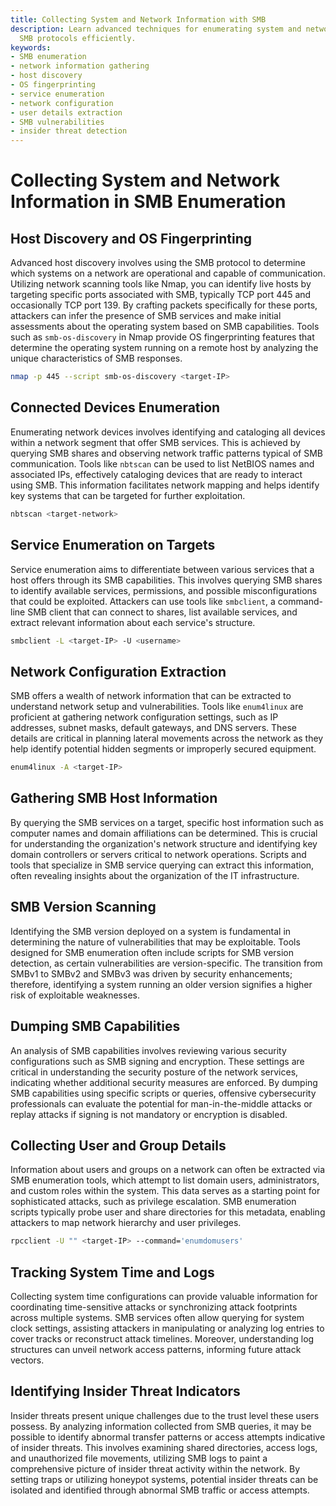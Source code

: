```yaml
---
title: Collecting System and Network Information with SMB
description: Learn advanced techniques for enumerating system and network info using
  SMB protocols efficiently.
keywords:
- SMB enumeration
- network information gathering
- host discovery
- OS fingerprinting
- service enumeration
- network configuration
- user details extraction
- SMB vulnerabilities
- insider threat detection
---
```


# Collecting System and Network Information in SMB Enumeration

## Host Discovery and OS Fingerprinting

Advanced host discovery involves using the SMB protocol to determine which systems on a network are operational and capable of communication. Utilizing network scanning tools like Nmap, you can identify live hosts by targeting specific ports associated with SMB, typically TCP port 445 and occasionally TCP port 139. By crafting packets specifically for these ports, attackers can infer the presence of SMB services and make initial assessments about the operating system based on SMB capabilities. Tools such as `smb-os-discovery` in Nmap provide OS fingerprinting features that determine the operating system running on a remote host by analyzing the unique characteristics of SMB responses.

```bash
nmap -p 445 --script smb-os-discovery <target-IP>
```

## Connected Devices Enumeration

Enumerating network devices involves identifying and cataloging all devices within a network segment that offer SMB services. This is achieved by querying SMB shares and observing network traffic patterns typical of SMB communication. Tools like `nbtscan` can be used to list NetBIOS names and associated IPs, effectively cataloging devices that are ready to interact using SMB. This information facilitates network mapping and helps identify key systems that can be targeted for further exploitation.

```bash
nbtscan <target-network>
```

## Service Enumeration on Targets

Service enumeration aims to differentiate between various services that a host offers through its SMB capabilities. This involves querying SMB shares to identify available services, permissions, and possible misconfigurations that could be exploited. Attackers can use tools like `smbclient`, a command-line SMB client that can connect to shares, list available services, and extract relevant information about each service's structure.

```bash
smbclient -L <target-IP> -U <username>
```

## Network Configuration Extraction

SMB offers a wealth of network information that can be extracted to understand network setup and vulnerabilities. Tools like `enum4linux` are proficient at gathering network configuration settings, such as IP addresses, subnet masks, default gateways, and DNS servers. These details are critical in planning lateral movements across the network as they help identify potential hidden segments or improperly secured equipment.

```bash
enum4linux -A <target-IP>
```

## Gathering SMB Host Information

By querying the SMB services on a target, specific host information such as computer names and domain affiliations can be determined. This is crucial for understanding the organization's network structure and identifying key domain controllers or servers critical to network operations. Scripts and tools that specialize in SMB service querying can extract this information, often revealing insights about the organization of the IT infrastructure.

## SMB Version Scanning

Identifying the SMB version deployed on a system is fundamental in determining the nature of vulnerabilities that may be exploitable. Tools designed for SMB enumeration often include scripts for SMB version detection, as certain vulnerabilities are version-specific. The transition from SMBv1 to SMBv2 and SMBv3 was driven by security enhancements; therefore, identifying a system running an older version signifies a higher risk of exploitable weaknesses.

## Dumping SMB Capabilities

An analysis of SMB capabilities involves reviewing various security configurations such as SMB signing and encryption. These settings are critical in understanding the security posture of the network services, indicating whether additional security measures are enforced. By dumping SMB capabilities using specific scripts or queries, offensive cybersecurity professionals can evaluate the potential for man-in-the-middle attacks or replay attacks if signing is not mandatory or encryption is disabled.

## Collecting User and Group Details

Information about users and groups on a network can often be extracted via SMB enumeration tools, which attempt to list domain users, administrators, and custom roles within the system. This data serves as a starting point for sophisticated attacks, such as privilege escalation. SMB enumeration scripts typically probe user and share directories for this metadata, enabling attackers to map network hierarchy and user privileges.

```bash
rpcclient -U "" <target-IP> --command='enumdomusers'
```

## Tracking System Time and Logs

Collecting system time configurations can provide valuable information for coordinating time-sensitive attacks or synchronizing attack footprints across multiple systems. SMB services often allow querying for system clock settings, assisting attackers in manipulating or analyzing log entries to cover tracks or reconstruct attack timelines. Moreover, understanding log structures can unveil network access patterns, informing future attack vectors.

## Identifying Insider Threat Indicators

Insider threats present unique challenges due to the trust level these users possess. By analyzing information collected from SMB queries, it may be possible to identify abnormal transfer patterns or access attempts indicative of insider threats. This involves examining shared directories, access logs, and unauthorized file movements, utilizing SMB logs to paint a comprehensive picture of insider threat activity within the network. By setting traps or utilizing honeypot systems, potential insider threats can be isolated and identified through abnormal SMB traffic or access attempts.